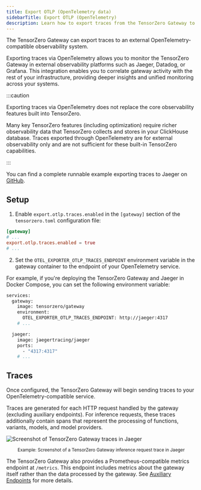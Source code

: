 ```yaml
---
title: Export OTLP (OpenTelemetry data)
sidebarTitle: Export OTLP (OpenTelemetry)
description: Learn how to export traces from the TensorZero Gateway to an external OpenTelemetry-compatible observability system.
---
```


The TensorZero Gateway can export traces to an external OpenTelemetry-compatible observability system.

Exporting traces via OpenTelemetry allows you to monitor the TensorZero Gateway in external observability platforms such as Jaeger, Datadog, or Grafana.
This integration enables you to correlate gateway activity with the rest of your infrastructure, providing deeper insights and unified monitoring across your systems.

:::caution

Exporting traces via OpenTelemetry does not replace the core observability features built into TensorZero.

Many key TensorZero features (including optimization) require richer observability data that TensorZero collects and stores in your ClickHouse database.
Traces exported through OpenTelemetry are for external observability only and are not sufficient for these built-in TensorZero capabilities.

:::

<Tip>

You can find a complete runnable example exporting traces to Jaeger on [GitHub](https://github.com/tensorzero/tensorzero/tree/main/examples/guides/opentelemetry-otlp).

</Tip>

## Setup

1. Enable `export.otlp.traces.enabled` in the `[gateway]` section of the `tensorzero.toml` configuration file:

```toml
[gateway]
# ...
export.otlp.traces.enabled = true
# ...
```

2. Set the `OTEL_EXPORTER_OTLP_TRACES_ENDPOINT` environment variable in the gateway container to the endpoint of your OpenTelemetry service.

<Accordion title="Example: TensorZero Gateway and Jaeger with Docker Compose">

For example, if you're deploying the TensorZero Gateway and Jaeger in Docker Compose, you can set the following environment variable:

```bash
services:
  gateway:
    image: tensorzero/gateway
    environment:
      OTEL_EXPORTER_OTLP_TRACES_ENDPOINT: http://jaeger:4317
    # ...

  jaeger:
    image: jaegertracing/jaeger
    ports:
      - "4317:4317"
    # ...
```

</Accordion>

## Traces

Once configured, the TensorZero Gateway will begin sending traces to your OpenTelemetry-compatible service.

Traces are generated for each HTTP request handled by the gateway (excluding auxiliary endpoints).
For inference requests, these traces additionally contain spans that represent the processing of functions, variants, models, and model providers.

![Screenshot of TensorZero Gateway traces in Jaeger](./opentelemetry-otlp-jaeger.png)

<center>
  <small>
    Example: Screenshot of a TensorZero Gateway inference request trace in
    Jaeger
  </small>
</center>

<Tip>

The TensorZero Gateway also provides a Prometheus-compatible metrics endpoint at `/metrics`.
This endpoint includes metrics about the gateway itself rather than the data processed by the gateway.
See [Auxiliary Endpoints](/docs/gateway/api-reference/auxiliary-endpoints/) for more details.

</Tip>
